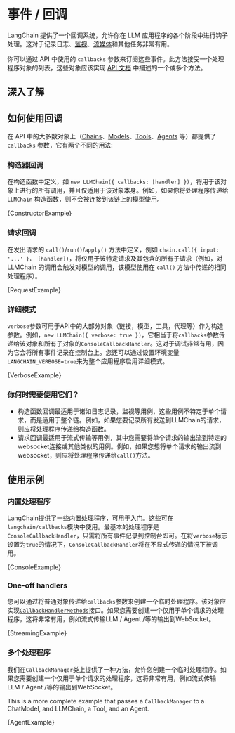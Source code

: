 

# 事件 / 回调

LangChain 提供了一个回调系统，允许你在 LLM 应用程序的各个阶段中进行钩子处理。这对于记录日志、[监视](../tracing)、[流媒体](../../modules/models/llms/additional_functionality#streaming-responses)和其他任务非常有用。

你可以通过 API 中使用的 `callbacks` 参数来订阅这些事件。此方法接受一个处理程序对象的列表，这些对象应该实现 [API 文档](../../api/callbacks/interfaces/CallbackHandlerMethods) 中描述的一个或多个方法。

## 深入了解



<DocCardList />


## 如何使用回调

在 API 中的大多数对象上（[Chains](../../modules/chains/)、[Models](../../modules/models/)、[Tools](../../modules/agents/tools/)、[Agents](../../modules/agents/agents/) 等）都提供了 `callbacks` 参数，它有两个不同的用法:

### 构造器回调

在构造函数中定义，如 `new LLMChain({ callbacks: [handler] })`，将用于该对象上进行的所有调用，并且仅适用于该对象本身。例如，如果你将处理程序传递给 `LLMChain` 构造函数，则不会被连接到该链上的模型使用。



<CodeBlock language="typescript">{ConstructorExample}</CodeBlock>


### 请求回调

在发出请求的 `call()`/`run()`/`apply()` 方法中定义，例如 `chain.call({ input: '...' }， [handler])`，将仅用于该特定请求及其包含的所有子请求（例如，对 LLMChain 的调用会触发对模型的调用，该模型使用在 `call()` 方法中传递的相同处理程序）。



<CodeBlock language="typescript">{RequestExample}</CodeBlock>


### 详细模式


`verbose`参数可用于API中的大部分对象（链接，模型，工具，代理等）作为构造参数。例如，`new LLMChain({ verbose: true })`，它相当于将`callbacks`参数传递给该对象和所有子对象的`ConsoleCallbackHandler`。这对于调试非常有用，因为它会将所有事件记录在控制台上。您还可以通过设置环境变量`LANGCHAIN_VERBOSE=true`来为整个应用程序启用详细模式。





<CodeBlock language="typescript">{VerboseExample}</CodeBlock>



### 你何时需要使用它们？


- 构造函数回调最适用于诸如日志记录，监视等用例，这些用例不特定于单个请求，而是适用于整个链。例如，如果您要记录所有发送到LLMChain的请求，则应将处理程序传递给构造函数。
- 请求回调最适用于流式传输等用例，其中您需要将单个请求的输出流到特定的websocket连接或其他类似的用例。例如，如果您想将单个请求的输出流到websocket，则应将处理程序传递给`call()`方法。


## 使用示例


### 内置处理程序


LangChain提供了一些内置处理程序，可用于入门。这些可在`langchain/callbacks`模块中使用。最基本的处理程序是`ConsoleCallbackHandler`，只需将所有事件记录到控制台即可。在将`verbose`标志设置为`true`的情况下，`ConsoleCallbackHandler`将在不显式传递的情况下被调用。





<CodeBlock language="typescript">{ConsoleExample}</CodeBlock>



### One-off handlers



您可以通过将普通对象传递给`callbacks`参数来创建一个临时处理程序。该对象应实现[`CallbackHandlerMethods`](../../api/callbacks/interfaces/CallbackHandlerMethods)接口。如果您需要创建一个仅用于单个请求的处理程序，这将非常有用，例如流式传输LLM / Agent /等的输出到WebSocket。





<CodeBlock language="typescript">{StreamingExample}</CodeBlock>



### 多个处理程序


我们在`CallbackManager`类上提供了一种方法，允许您创建一个临时处理程序。如果您需要创建一个仅用于单个请求的处理程序，这将非常有用，例如流式传输LLM / Agent /等的输出到WebSocket。


This is a more complete example that passes a `CallbackManager` to a ChatModel, and LLMChain, a Tool, and an Agent.






<CodeBlock language="typescript">{AgentExample}</CodeBlock>


